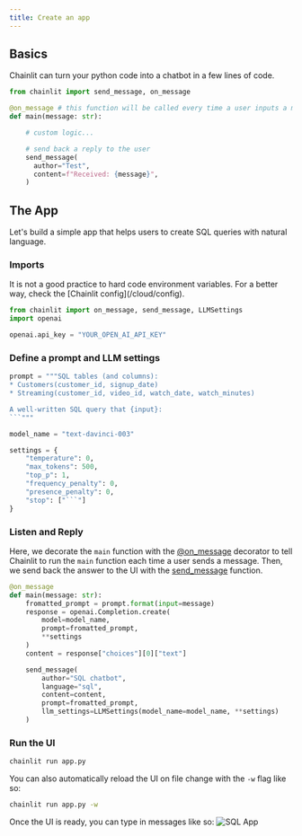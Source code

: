 ```yaml
---
title: Create an app
---
```


## Basics

Chainlit can turn your python code into a chatbot in a few lines of code.

```python
from chainlit import send_message, on_message

@on_message # this function will be called every time a user inputs a message in the UI
def main(message: str):

    # custom logic...

    # send back a reply to the user
    send_message(
      author="Test",
      content=f"Received: {message}",
    )
```

## The App

Let's build a simple app that helps users to create SQL queries with natural language.

### Imports

<Warning>
  It is not a good practice to hard code environment variables. For a better
  way, check the [Chainlit config](/cloud/config).
</Warning>

```python app.py
from chainlit import on_message, send_message, LLMSettings
import openai

openai.api_key = "YOUR_OPEN_AI_API_KEY"
```

### Define a prompt and LLM settings

````python app.py
prompt = """SQL tables (and columns):
* Customers(customer_id, signup_date)
* Streaming(customer_id, video_id, watch_date, watch_minutes)

A well-written SQL query that {input}:
```"""

model_name = "text-davinci-003"

settings = {
    "temperature": 0,
    "max_tokens": 500,
    "top_p": 1,
    "frequency_penalty": 0,
    "presence_penalty": 0,
    "stop": ["```"]
}
````

### Listen and Reply

Here, we decorate the `main` function with the [@on_message](api-reference/on-message) decorator to tell Chainlit to run the `main` function each time a user sends a message.
Then, we send back the answer to the UI with the [send_message](api-reference/send-message) function.

```python app.py
@on_message
def main(message: str):
    fromatted_prompt = prompt.format(input=message)
    response = openai.Completion.create(
        model=model_name,
        prompt=fromatted_prompt,
        **settings
    )
    content = response["choices"][0]["text"]

    send_message(
        author="SQL chatbot",
        language="sql",
        content=content,
        prompt=fromatted_prompt,
        llm_settings=LLMSettings(model_name=model_name, **settings)
    )
```

### Run the UI

```bash
chainlit run app.py
```

You can also automatically reload the UI on file change with the `-w` flag like so:
```bash
chainlit run app.py -w
```

Once the UI is ready, you can type in messages like so:
![SQL App](/images/sql-app.png)
